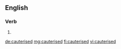 ==English==

===Verb===
{{head|en|verb form}}

# {{en-past of|cauterise}}

[[de:cauterised]]
[[mg:cauterised]]
[[fi:cauterised]]
[[vi:cauterised]]